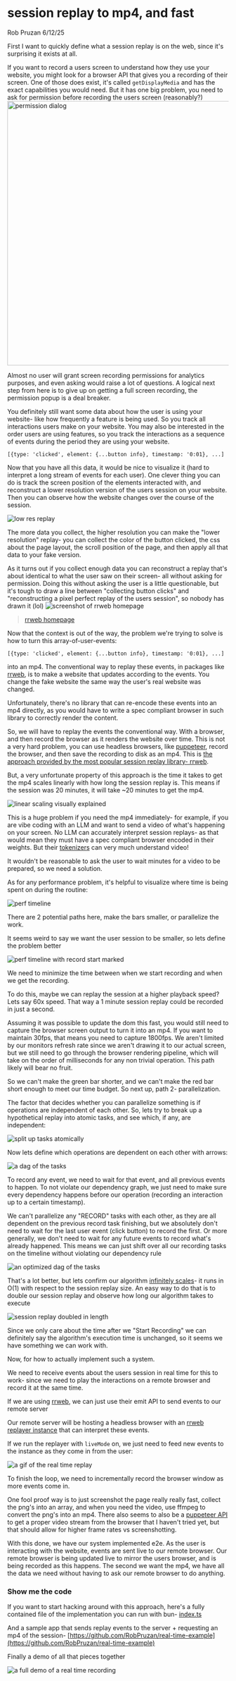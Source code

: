 

# session replay to mp4, and fast

Rob Pruzan 6/12/25

<EstimatedReadTime path="./app/blog/(articles)/session-replay-to-mp4-and-fast/page.mdx" />

First I want to quickly define what a session replay is on the web, since it's surprising it exists at all.

If you want to record a users screen to understand how they use your website, you might look for a browser API that gives you a recording of their screen. One of those does exist, it's called `getDisplayMedia` and has the exact capabilities you would need. But it has one big problem, you need to ask for permission before recording the users screen (reasonably?)
<Image
  src="/replay/dialog.png"
  width="600"
  height="600"
  alt="permission dialog"
/>

Almost no user will grant screen recording permissions for analytics purposes, and even asking would raise a lot of questions. A logical next step from here is to give up on getting a full screen recording, the permission popup is a deal breaker.

You definitely still want some data about how the user is using your website- like how frequently a feature is being used. So you track all interactions users make on your website. You may also be interested in the order users are using features, so you track the interactions as a sequence of events during the period they are using your website.

`[{type: 'clicked', element: {...button info}, timestamp: '0:01}, ...]`

Now that you have all this data, it would be nice to visualize it (hard to interpret a long stream of events for each user). One clever thing you can do is track the screen position of the elements interacted with, and reconstruct a lower resolution version of the users session on your website. Then you can observe how the website changes over the course of the session.

<Image
  src="/replay/low-res.png"
  alt="low res replay"
  width={600}
  height={400}
/>



The more data you collect, the higher resolution you can make the "lower resolution" replay- you can collect the color of the button clicked, the css about the page layout, the scroll position of the page, and then apply all that data to your fake version.

As it turns out if you collect enough data you can reconstruct a replay that's about identical to what the user saw on their screen- all without asking for permission. Doing this without asking the user is a little questionable, but it's tough to draw a line between "collecting button clicks" and "reconstructing a pixel perfect replay of the users session", so nobody has drawn it (lol)
<Image
  src="/replay/rrweb.png"
  alt="screenshot of rrweb homepage"
  width={600}
  height={400}
/>
> [rrweb homepage](https://www.rrweb.io/)

Now that the context is out of the way, the problem we're trying to solve is how to turn this array-of-user-events:

`[{type: 'clicked', element: {...button info}, timestamp: '0:01}, ...]`

into an mp4. The conventional way to replay these events, in packages like [rrweb](https://github.com/rrweb-io/rrweb), is to make a website that updates according to the events. You change the fake website the same way the user's real website was changed. 

Unfortunately, there's no library that can re-encode these events into an mp4 directly, as you would have to write a spec compliant browser in such library to correctly render the content.

So, we will have to replay the events the conventional way. With a browser, and then record the browser as it renders the website over time. This is not a very hard problem, you can use headless browsers, like [puppeteer](https://pptr.dev/), record the browser, and then save the recording to disk as an mp4. This is [the approach provided by the most popular session replay library- rrweb](https://github.com/rrweb-io/rrweb/blob/master/packages/rrvideo/README.md).

But, a very unfortunate property of this approach is the time it takes to get the mp4 scales linearly with how long the session replay is. This means if the session was 20 minutes, it will take ~20 minutes to get the mp4.

<Image
  src="/replay/o-of-n.png"
  alt="linear scaling visually explained"
  width={600}
  height={200}
/>


This is a huge problem if you need the mp4 immediately- for example, if you are vibe coding with an LLM and want to send a video of what's happening on your screen. No LLM can accurately interpret session replays- as that would mean they must have a spec compliant browser encoded in their weights. But their [tokenizers](https://en.wikipedia.org/wiki/Lexical_analysis) can very much understand video!  

It wouldn't be reasonable to ask the user to wait minutes for a video to be prepared, so we need a solution.

As for any performance problem, it's helpful to visualize where time is being spent on during the routine:

<Image
  src="/replay/timeline.png"
  alt="perf timeline"
  width={600}
  height={400}
/>

There are 2 potential paths here, make the bars smaller, or parallelize the work.

It seems weird to say we want the user session to be smaller, so lets define the problem better

<Image
  src="/replay/formalized.png"
  alt="perf timeline with record start marked"
  width={600}
  height={400}
/>

We need to minimize the time between when we start recording and when we get the recording.

To do this, maybe we can replay the session at a higher playback speed? Lets say 60x speed. That way a 1 minute session replay could be recorded in just a second. 

Assuming it was possible to update the dom this fast, you would still need to capture the browser screen output to turn it into an mp4. If you want to maintain 30fps, that means you need to capture 1800fps. We aren't limited by our monitors refresh rate since we aren't drawing it to our actual screen, but we still need to go through the browser rendering pipeline, which will take on the order of milliseconds for any non trivial operation. This path likely will bear no fruit.

So we can't make the green bar shorter, and we can't make the red bar short enough to meet our time budget. So next up, path 2- parallelization. 

The factor that decides whether you can parallelize something is if operations are independent of each other. So, lets try to break up a hypothetical replay into atomic tasks, and see which, if any, are independent:

<Image
  src="/replay/split-up-tasks.png"
  alt="split up tasks atomically"
  width={600}
  height={400}
/>

Now lets define which operations are dependent on each other with arrows:

<Image
  src="/replay/dag.png"
  alt="a dag of the tasks"
  width={600}
  height={400}
/>

To record any event, we need to wait for that event, and all previous events to happen. To not violate our dependency graph, we just need to make sure every dependency happens before our operation (recording an interaction up to a certain timestamp).

We can't parallelize any "RECORD" tasks with each other, as they are all dependent on the previous record task finishing, but we absolutely don't need to wait for the last user event (click button) to record the first. Or more generally, we don't need to wait for any future events to record what's already happened. This means we can just shift over all our recording tasks on the timeline without violating our dependency rule

<Image
  src="/replay/optimized-dag.png"
  alt="an optimized dag of the tasks"
  width={600}
  height={400}
/>

That's a lot better, but lets confirm our algorithm [infinitely scales](https://bsky.app/profile/danabra.mov/post/3lpw5yr4ack23)- it runs in O(1) with respect to the session replay size. An easy way to do that is to double our session replay and observe how long our algorithm takes to execute

<Image
  src="/replay/longer-dag.png"
  alt="session replay doubled in length"
  width={600}
  height={400}
/>

Since we only care about the time after we "Start Recording" we can definitely say the algorithm's execution time is unchanged, so it seems we have something we can work with.

Now, for how to actually implement such a system.

We need to receive events about the users session in real time for this to work- since we need to play the interactions on a remote browser and record it at the same time.

If we are using [rrweb](https://www.rrweb.io/), we can just use their emit API to send events to our remote server

<SuspenseEditor
  noCheck
  filePath="./app/blog/(articles)/session-replay-to-mp4-and-fast/snippets/1.tsx"
/>

Our remote server will be hosting a headless browser with an [rrweb replayer instance](https://github.com/rrweb-io/rrweb/tree/master/packages/replay) that can interpret these events.

If we run the replayer with `liveMode` on, we just need to feed new events to the instance as they come in from the user:

<SuspenseEditor
  noCheck
  filePath="./app/blog/(articles)/session-replay-to-mp4-and-fast/snippets/2.tsx"
/>

<SuspenseEditor
  noCheck
  filePath="./app/blog/(articles)/session-replay-to-mp4-and-fast/snippets/3.tsx"
/>

<Image
  src="/replay/real-time.gif"
  alt="a gif of the real time replay"
  width={600}
  height={400}
/>

To finish the loop, we need to incrementally record the browser window as more events come in. 

One fool proof way is to just screenshot the page really really fast, collect the png's into an array, and when you need the video, use ffmpeg to convert the png's into an mp4. There also seems to also be a [puppeteer API](https://pptr.dev/api/puppeteer.page.screencast) to get a proper video stream from the browser that I haven't tried yet, but that should allow for higher frame rates vs screenshotting.

With this done, we have our system implemented e2e. As the user is interacting with the website, events are sent live to our remote browser. Our remote browser is being updated live to mirror the users browser, and is being recorded as this happens. The second we want the mp4, we have all the data we need without having to ask our remote browser to do anything.

### Show me the code

If you want to start hacking around with this approach, here's a fully contained file of the implementation you can run with bun- [index.ts](https://github.com/RobPruzan/zenbu/blob/main/packages/zenbu-video/src/index.ts)

And a sample app that sends replay events to the server + requesting an mp4 of the session- [https://github.com/RobPruzan/real-time-example](https://github.com/RobPruzan/real-time-example)

Finally a demo of all that pieces together

<Image
  src="/replay/full-live.gif"
  alt="a full demo of a real time recording"
  width={600}
  height={400}
/>
